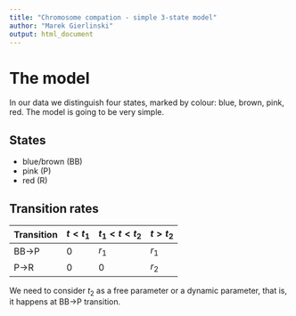 ```yaml
---
title: "Chromosome compation - simple 3-state model"
author: "Marek Gierlinski"
output: html_document
---
```




# The model

In our data we distinguish four states, marked by colour: blue, brown, pink, red. The model is going to be very simple. 

## States

* blue/brown (BB)
* pink (P)
* red (R)
 
## Transition rates

Transition  |  $t < t_1$  |  $t_1 < t <  t_2$  |  $t > t_2$
------------|-------------|----------|-----
BB->P   |  0  |  $r_1$  |  $r_1$
P->R  |  0  |  0  |  $r_2$

We need to consider $t_2$ as a free parameter or a dynamic parameter, that is, it happens at BB->P transition.
